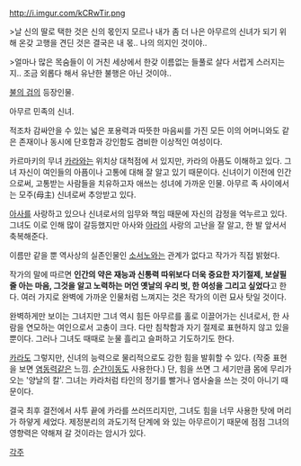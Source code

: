 http://i.imgur.com/kCRwTir.png

>날 신의 딸로 택한 것은 신의 몫인지 모르나 내가 좀 더 나은 아무르의 신녀가 되기 위해 온갖 고행을 견딘 것은 결국은 내 몫.. 나의 의지인 것이야..

>얼마나 많은 목숨들이 이 거친 세상에서 한갖 이름없는 들풀로 살다 서럽게 스러지는지.. 조금 외롭다 해서 유난한 불행은 아닌 것이야..

[[불의 검]]의 등장인물.

아무르 민족의 신녀. 

적조차 감싸안을 수 있는 넓은 포용력과 따뜻한 마음씨를 가진 모든 이의 어머니와도 같은 존재이나 동시에 단호함과 강인함도 겸비한 이상적인 여성이다.

카르마키의 무녀 [[카라]]와는 위치상 대척점에 서 있지만, 카라의 아픔도 이해하고 있다. 그녀 자신이 여인들의 아픔이나 고통에 대해 잘 알고 있기 때문이다. 
신녀이기 이전에 인간으로써, 고통받는 사람들을 치유하고자 애쓰는 성녀에 가까운 인물. 아무르 족 사이에서는 모주(母主) 신녀로써 추앙받고 있다. 

[[아사]]를 사랑하고 있으나 신녀로서의 임무와 책임 때문에 자신의 감정을 억누르고 있다. 그녀도 이로 인해 많이 갈등했지만 아사와 [[아라]]의 사랑의 고난을 잘 알고, 한 발 앞서서 축복해준다.

이름만 같을 뿐 역사상의 실존인물인 [[소서노]]와는 관계가 없다고 작가가 직접 밝혔다.

작가의 말에 따르면 '''인간의 약은 재능과 신통력 따위보다 더욱 중요한 자기절제, 보살필 줄 아는 마음, 그것을 알고 노력하는 머언 옛날의 우리 벗, 한 여성을 그리고 싶었다'''고 한다. 여러 가지로 완벽에 가까운 인물처럼 느껴지는 것은 작가의 이런 묘사 탓일 것이다. 

완벽하게만 보이는 그녀지만 그녀 역시 힘든 아무르를 홀로 이끌어가는 신녀로서, 한 사람을 연모하는 여인으로서 고충이 크다. 다만 침착함과 자기 절제로 표현하지 않고 있을 뿐이다. 그러나 그녀도 때때로 눈물 흘리고 슬퍼하고 기도하기도 한다. 

[[카라]]도 그렇지만, 신녀의 능력으로 물리적으로도 강한 힘을 발휘할 수 있다. (작중 표현을 보면 [[염동력]]같은 느낌. [[순간이동]]도 사용한다.) 단, 힘을 쓰면 그 세기만큼 몸에 무리가 오는 '양날의 칼'. 그녀는 카라처럼 타인의 정기를 빨거나 염사술을 쓰는 것이 아니기 때문이다.

결국 최후 결전에서 사투 끝에 카라를 쓰러뜨리지만, 그녀도 힘을 너무 사용한 탓에 머리가 하얗게 세었다. 제정분리의 과도기적 단계에 와 있는 아무르이기 때문에 점점 그녀의 영향력은 약해져 갈 것이라는 암시가 있다. 

[[각주]]
